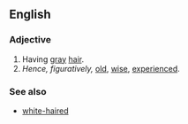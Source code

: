 ==English==

===Adjective===
{{en-adj}}

# Having [[gray]] [[hair]].
# ''Hence, figuratively,'' [[old]], [[wise]], [[experienced]].

===See also===
* [[white-haired]]